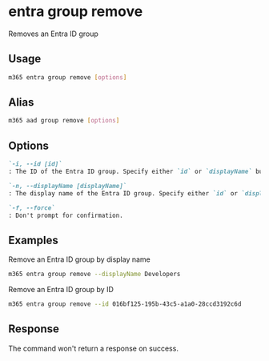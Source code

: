 
# entra group remove

Removes an Entra ID group

## Usage

```sh
m365 entra group remove [options]
```

## Alias

```sh
m365 aad group remove [options]
```

## Options

```md definition-list
`-i, --id [id]`
: The ID of the Entra ID group. Specify either `id` or `displayName` but not both.

`-n, --displayName [displayName]`
: The display name of the Entra ID group. Specify either `id` or `displayName` but not both.

`-f, --force`
: Don't prompt for confirmation.
```

<Global />

## Examples

Remove an Entra ID group by display name

```sh
m365 entra group remove --displayName Developers
```

Remove an Entra ID group by ID

```sh
m365 entra group remove --id 016bf125-195b-43c5-a1a0-28ccd3192c6d
```

## Response

The command won't return a response on success.
